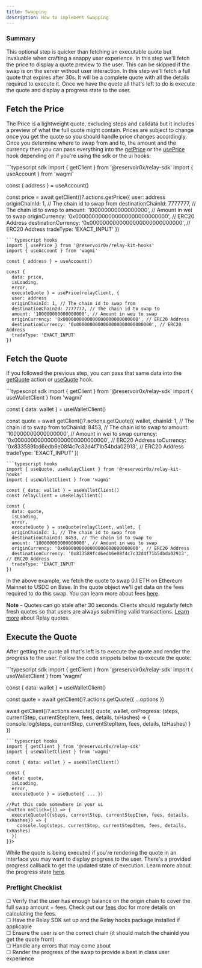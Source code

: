 ```yaml
---
title: Swapping
description: How to implement Swapping
---
```


### Summary
<Steps>
  <Step title="Fetch the Price">
    <a href="#fetch-the-price" style={{position: 'absolute', top:10, left: 10,right:10, bottom:10, borderBottom: 0}}></a>
    This optional step is quicker than fetching an executable quote but invaluable when crafting a snappy user experience. In this step we'll fetch the price to display a quote preview to the user. This can be skipped if the swap is on the server without user interaction.
  </Step>
  <Step title="Fetch the Quote">
    <a href="#fetch-the-quote" style={{position: 'absolute', top:10, left: 10,right:10, bottom:10, borderBottom: 0}}></a>
    In this step we'll fetch a full quote that expires after 30s. It will be a complete quote with all the details required to execute it.
  </Step>
  <Step title="Execute the Quote">
    <a href="#execute-the-quote" style={{position: 'absolute', top:10, left: 10,right:10, bottom:10, borderBottom: 0}}></a>
    Once we have the quote all that's left to do is execute the quote and display a progress state to the user.
  </Step>
</Steps>


## Fetch the Price

The Price is a lightweight quote, excluding steps and calldata but it includes a preview of what the full quote might contain. Prices are subject to change once you get the quote so you should handle price changes accordingly.
Once you determine where to swap from and to, the amount and the currency then you can pass everything into the [getPrice](/references/sdk/actions/get-price) or the [usePrice](/references/sdk/hooks/usePrice) hook depending on if you're using the sdk or the ui hooks:

<CodeGroup>
```typescript sdk
import { getClient } from '@reservoir0x/relay-sdk'
import { useAccount } from 'wagmi'

const { address } = useAccount()

const price = await getClient()?.actions.getPrice({
  user: address
  originChainId: 1, // The chain id to swap from
  destinationChainId: 7777777, // The chain id to swap to
  amount: '100000000000000000', // Amount in wei to swap
  originCurrency: '0x0000000000000000000000000000', // ERC20 Address
  destinationCurrency: '0x0000000000000000000000000000', // ERC20 Address
  tradeType: 'EXACT_INPUT'
})
```
```typescript hooks
import { usePrice } from '@reservoir0x/relay-kit-hooks'
import { useAccount } from 'wagmi'

const { address } = useAccount()

const {    
  data: price,
  isLoading,
  error,
  executeQuote } = usePrice(relayClient, {
  user: address
  originChainId: 1, // The chain id to swap from
  destinationChainId: 7777777, // The chain id to swap to
  amount: '100000000000000000', // Amount in wei to swap
  originCurrency: '0x0000000000000000000000000000', // ERC20 Address
  destinationCurrency: '0x0000000000000000000000000000', // ERC20 Address
  tradeType: 'EXACT_INPUT'
})
```
</CodeGroup>

## Fetch the Quote

If you followed the previous step, you can pass that same data into the [getQuote](/references/sdk/actions/getQuote) action or [useQuote](/references/relay-kit/hooks/useQuote) hook. 

<CodeGroup>
```typescript sdk
import { getClient } from '@reservoir0x/relay-sdk'
import { useWalletClient } from 'wagmi'

const { data: wallet } = useWalletClient()

const quote = await getClient()?.actions.getQuote({
  wallet,
  chainId: 1, // The chain id to swap from
  toChainId: 8453, // The chain id to swap to
  amount: '100000000000000000', // Amount in wei to swap
  currency: '0x0000000000000000000000000000', // ERC20 Address
  toCurrency: '0x833589fcd6edb6e08f4c7c32d4f71b54bda02913', // ERC20 Address
  tradeType: 'EXACT_INPUT'
})
```
```typescript hooks
import { useQuote, useRelayClient } from '@reservoir0x/relay-kit-hooks'
import { useWalletClient } from 'wagmi'

const { data: wallet } = useWalletClient()
const relayClient = useRelayClient()

const {    
  data: quote,
  isLoading,
  error,
  executeQuote } = useQuote(relayClient, wallet, {
  originChainId: 1, // The chain id to swap from
  destinationChainId: 8453, // The chain id to swap to
  amount: '100000000000000000', // Amount in wei to swap
  originCurrency: '0x0000000000000000000000000000', // ERC20 Address
  destinationCurrency: '0x833589fcd6edb6e08f4c7c32d4f71b54bda02913', // ERC20 Address
  tradeType: 'EXACT_INPUT'
})
```
</CodeGroup>

In the above example, we fetch the quote to swap 0.1 ETH on Ethereum Mainnet to USDC on Base. In the quote object we'll get data on the fees required to do this swap. You can learn more about fees [here](/how-it-works/fees).

**Note** - Quotes can go stale after 30 seconds. Clients should regularly fetch fresh quotes so that users are always submitting valid transactions. [Learn more](/how-it-works/the-reservoir-relayer#getting-a-quote) about Relay quotes.

## Execute the Quote

After getting the quote all that's left is to execute the quote and render the progress to the user. Follow the code snippets below to execute the quote:

<CodeGroup>
```typescript sdk
import { getClient } from '@reservoir0x/relay-sdk'
import { useWalletClient } from 'wagmi'

const { data: wallet } = useWalletClient()

const quote = await getClient()?.actions.getQuote({
  ...options
})

await getClient()?.actions.execute({
  quote,
  wallet,
  onProgress: (steps, currentStep, currentStepItem, fees, details, txHashes) => {
    console.log(steps, currentStep, currentStepItem, fees, details, txHashes)
  }
})
```
```typescript hooks
import { getClient } from '@reservoir0x/relay-sdk'
import { useWalletClient } from 'wagmi'

const { data: wallet } = useWalletClient()

const {    
  data: quote,
  isLoading,
  error,
  executeQuote } = useQuote({ ... })

//Put this code somewhere in your ui
<button onClick={() => {
  executeQuote(({steps, currentStep, currentStepItem, fees, details, txHashes}) => {
    console.log(steps, currentStep, currentStepItem, fees, details, txHashes)
  })
}}>
```
</CodeGroup>

While the quote is being executed if you're rendering the quote in an interface you may want to display progress to the user. There's a provided progress callback to get the updated state of execution. Learn more about the progress state [here](/references/sdk/actions/execute#handling-onprogress-updates).

### Preflight Checklist

☐ Verify that the user has enough balance on the origin chain to cover the full swap amount + fees. Check out our [fees](/how-it-works/fees) doc for more details on calculating the fees.<br/>
☐ Have the Relay SDK set up and the Relay hooks package installed if applicable <br/>
☐ Ensure the user is on the correct chain (it should match the chainId you get the quote from)<br/>
☐ Handle any errors that may come about<br/>
☐ Render the progress of the swap to provide a best in class user experience<br/>
